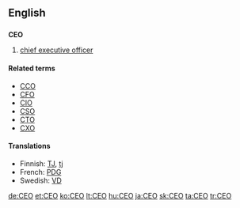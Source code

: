 {{also|ceo}}
==English==

==={{initialism}}===
'''CEO'''

# [[chief executive officer]]

====Related terms====
* [[CCO]]
* [[CFO]]
* [[CIO]]
* [[CSO]]
* [[CTO]]
* [[CXO]]

====Translations====
* Finnish: [[TJ]], [[tj]]
* French: [[PDG]]
* Swedish: [[VD]]

[[de:CEO]]
[[et:CEO]]
[[ko:CEO]]
[[lt:CEO]]
[[hu:CEO]]
[[ja:CEO]]
[[sk:CEO]]
[[ta:CEO]]
[[tr:CEO]]